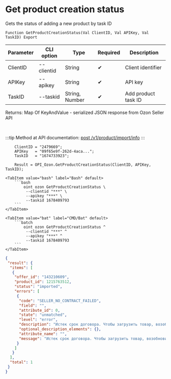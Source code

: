 ﻿---
sidebar_position: 18
---


# Get product creation status
 Gets the status of adding a new product by task ID



`Function GetProductCreationStatus(Val ClientID, Val APIKey, Val TaskID) Export`

  | Parameter | CLI option | Type | Required | Description |
  |-|-|-|-|-|
  | ClientID | --clientid | String | &#x2714; | Client identifier |
  | APIKey | --apikey | String | &#x2714; | API key |
  | TaskID | --taskid | String, Number | &#x2714; | Add product task ID |

  
  Returns:  Map Of KeyAndValue - serialized JSON response from Ozon Seller API

<br/>

:::tip
Method at API documentation: [post /v1/product/import/info](https://docs.ozon.ru/api/seller/#operation/ProductAPI_GetImportProductsInfo)
:::
<br/>



```bsl title="1C:Enterprise/OneScript code example"
    ClientID = "2479669";
    APIKey   = "09f65e9f-262d-4aca...";
    TaskID   = "1674733923";

    Result = OPI_Ozon.GetProductCreationStatus(ClientID, APIKey, TaskID);
```
 

 <Tabs>
  
    <TabItem value="bash" label="Bash" default>
        ```bash
            oint ozon GetProductCreationStatus \
             --clientid "***" \
             --apikey "***" \
             --taskid 1678409793
        ```
    </TabItem>
  
    <TabItem value="bat" label="CMD/Bat" default>
        ```batch
            oint ozon GetProductCreationStatus ^
             --clientid "***" ^
             --apikey "***" ^
             --taskid 1678409793
        ```
    </TabItem>
</Tabs>


```json title="Result"
{
 "result": {
  "items": [
   {
    "offer_id": "143210609",
    "product_id": 1215763512,
    "status": "imported",
    "errors": [
     {
      "code": "SELLER_NO_CONTRACT_FAILED",
      "field": "",
      "attribute_id": 0,
      "state": "unmatched",
      "level": "error",
      "description": "Истек срок договора. Чтобы загрузить товар, возобновите договор в личном кабинете.",
      "optional_description_elements": {},
      "attribute_name": "",
      "message": "Истек срок договора. Чтобы загрузить товар, возобновите договор в личном кабинете."
     }
    ]
   }
  ],
  "total": 1
 }
}
```
